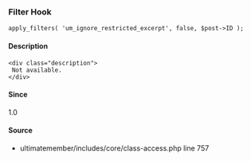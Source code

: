 
### Filter Hook    
    
```
apply_filters( 'um_ignore_restricted_excerpt', false, $post->ID );
```

#### Description
    <div class="description">
     Not available.
    </div>

#### Since
<div class="description">
1.0
</div>

#### Source
  - <Link href="/developer/files/includes-core-class-access#source-view.757">ultimatemember/includes/core/class-access.php</Link> <Link href="/developer/files/includes-core-class-access#source-view.757">line 757</Link>

